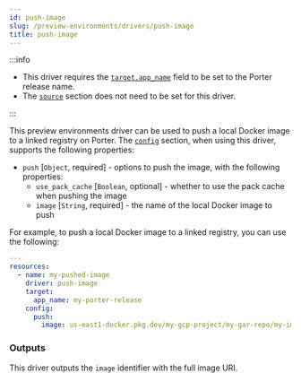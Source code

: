 ```yaml
---
id: push-image
slug: /preview-environments/drivers/push-image
title: push-image
---
```


:::info

- This driver requires the [`target.app_name`](/preview-environments/porter-yaml-reference#resourcetarget) field to be set to the Porter release name.
- The [`source`](/preview-environments/porter-yaml-reference#resourcesource) section does not need to be set for this driver.

:::

This preview environments driver can be used to push a local Docker image to a linked registry on Porter. The [`config`](/preview-environments/porter-yaml-reference#resourceconfig) section, when using this driver, supports the following properties:

- `push` [`Object`, required] - options to push the image, with the following properties:
  - `use_pack_cache` [`Boolean`, optional] - whether to use the pack cache when pushing the image
  - `image` [`String`, required] - the name of the local Docker image to push

For example, to push a local Docker image to a linked registry, you can use the following:

```yaml
---
resources:
  - name: my-pushed-image
    driver: push-image
    target:
      app_name: my-porter-release
    config:
      push:
        image: us-east1-docker.pkg.dev/my-gcp-project/my-gar-repo/my-image:f00bar1
```

### Outputs

This driver outputs the `image` identifier with the full image URI.
